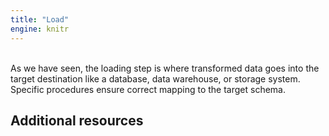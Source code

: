 ```yaml
---
title: "Load"
engine: knitr
---
```


<br>
As we have seen, the loading step is where transformed data goes into the target destination like a database, data warehouse, or storage system. Specific procedures ensure correct mapping to the target schema.



## Additional resources
